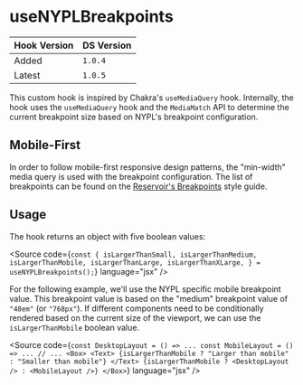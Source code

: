 
<Meta title="Hooks/useNYPLBreakpoints" />

# useNYPLBreakpoints

| Hook Version | DS Version |
| ------------ | ---------- |
| Added        | `1.0.4`    |
| Latest       | `1.0.5`    |

This custom hook is inspired by Chakra's `useMediaQuery` hook. Internally, the
hook uses the `useMediaQuery` hook and the `MediaMatch` API to determine the
current breakpoint size based on NYPL's breakpoint configuration.

## Mobile-First

In order to follow mobile-first responsive design patterns, the "min-width"
media query is used with the breakpoint configuration. The list of breakpoints
can be found on the [Reservoir's
Breakpoints](../?path=/docs/style-guide-breakpoints--docs) style guide.

## Usage

The hook returns an object with five boolean values:

<Source
  code={`
const {
  isLargerThanSmall,
  isLargerThanMedium,
  isLargerThanMobile,
  isLargerThanLarge,
  isLargerThanXLarge,
} = useNYPLBreakpoints();
`}
  language="jsx"
/>

For the following example, we'll use the NYPL specific mobile breakpoint value.
This breakpoint value is based on the "medium" breakpoint value of `"48em"` (or
`"768px"`). If different components need to be conditionally rendered based on
the current size of the viewport, we can use the `isLargerThanMobile` boolean
value.

<Source
  code={`
const DesktopLayout = () => ...
const MobileLayout = () => ...
// ...
<Box>
  <Text>
    {isLargerThanMobile ? "Larger than mobile" : "Smaller than mobile"}
  </Text>
  {isLargerThanMobile ? <DesktopLayout /> : <MobileLayout />}
</Box>
`}
  language="jsx"
/>
